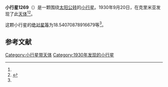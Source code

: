 {{Infobox planet
| bgcolour = #FFFFC0
| name = 1269 Rollandia
| symbol = 
| image = 
| caption = 
| discovery = yes
| discovery_ref = 
| discoverer = {{link-en|格里·尼明|Grigory Neujmin}}
| discovery_site = [[克里米亚|克里米亚]] 
| discovered = 1930年9月20日
| designations = yes
| mp_name = 
| named_after = 
| alt_names = 1930 SH/ 1926 GC1 / 1931 VY / 1936 LE / 1961 PB / A902 EA / A906 SA / A907 WB / A918 EG
| mp_category = [[外小行星带|外小行星带]]
| orbit_ref = <ref name="a">[http://ssd.jpl.nasa.gov/sbdb.cgi?sstr=1269 1269 Rollandia] {{Wayback|url=http://ssd.jpl.nasa.gov/sbdb.cgi?sstr=1269 |date=20140815043207 }}，小行星數據庫瀏覽器（JPL Small-Body Database Browser）－[[美国国家航空航天局|美国国家航空航天局]]喷气推进实验室</ref>
| epoch = 2456400.5 (2013年4月18日更新)
| aphelion = {{convert|4.296250294663372|AU|km|3|abbr=on|lk=out}}
| perihelion = {{convert|3.514744162191023|AU|km|3|abbr=on}}
| semimajor = {{convert|3.905497228427197|AU|km|3|abbr=on}}
| eccentricity = 0.100052066
| period = 2819.115879 [[日|日]]<br />7.72[[儒略年|儒略年]]
| avg_speed = 
| inclination = 2.757356500533499
| asc_node = 134.7358662925622
| mean_anomaly = 
| arg_peri = 18.54070878916679
| satellites = 
| physical_characteristics = yes
| dimensions = 
| mass = 
| density = 
| surface_grav = 
| escape_velocity = 
| sidereal_day = 
| axial_tilt = 
| pole_ecliptic_lat = 
| pole_ecliptic_lon = 
| albedo = 
| temperatures= 
| temp_name1 = 
| mean_temp_1 = 
| max_temp_1 = 
| temp_name2 = 
| max_temp_2 = 
| spectral_type = 
| abs_magnitude = 18.54070878916679
}}

'''小行星1269'''（{{lang-en|1269 Rollandia}}）是一颗围绕[[太阳|太阳]][[公转|公转]]的[[小行星|小行星]]。1930年9月20日，{{link-en|格里·尼明|Grigory Neujmin}}在克里米亚发现了此[[天體|天体]]<ref name="a" /><ref>{{cite news|title=小行星列表|url=http://cfa-www.harvard.edu/iau/lists/NumberedMPs.txt|accessdate=2013-07-08|newspaper=哈佛大学|archive-date=2008-05-17|archive-url=https://web.archive.org/web/20080517010638/http://cfa-www.harvard.edu/iau/lists/NumberedMPs.txt|dead-url=no}}</ref>。

这颗小行星的[[绝对星等|绝对星等]]为18.54070878916679等<ref name="a" />。

==参考文献==
{{reflist}}
{{Minor Planet Number|[[小行星1268|小行星1268]]|[[小行星1270|小行星1270]]}}

{{小天体}}

[[Category:小行星带天体|Category:小行星带天体]]
[[Category:1930年发现的小行星|Category:1930年发现的小行星]]

{{asteroid-stub}}